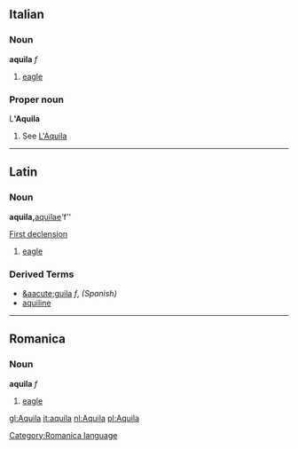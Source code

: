 ==Italian==
===Noun===
'''aquila''' ''f''

# [[eagle]]

===Proper noun===
L''''Aquila'''

# See [[L'Aquila]]

----

==Latin==
===Noun===
'''aquila, '''[[aquilae]]''' ''f''

[[Wiktionary Appendix:Latin first declension|First declension]]

# [[eagle]]

===Derived Terms===
*[[&aacute;guila]] ''f'', ''(Spanish)''
*[[aquiline]]

----

==Romanica==
[[Category:Romanica language]]
===Noun===
'''aquila''' ''f''

# [[eagle]]

[[gl:Aquila]]
[[it:aquila]]
[[nl:Aquila]]
[[pl:Aquila]]